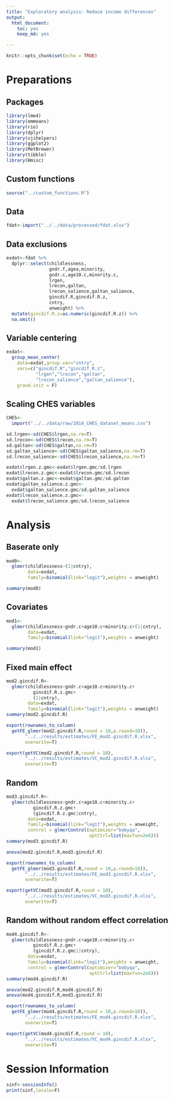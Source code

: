 ```yaml
---
title: "Exploratory analysis: Reduce income differences"
output: 
  html_document: 
    toc: yes
    keep_md: yes

---
```



```r
knitr::opts_chunk$set(echo = TRUE)
```

# Preparations

## Packages

```r

library(lme4)
library(emmeans)
library(rio)
library(dplyr)
library(vjihelpers)
library(ggplot2)
library(MetBrewer)
library(tibble)
library(Hmisc)

```

## Custom functions

```r
source("../custom_functions.R")

```

## Data

```r
fdat<-import("../../data/processed/fdat.xlsx")
```

## Data exclusions

```r

exdat<-fdat %>%
  dplyr::select(childlessness,
                gndr.f,agea,minority,
                gndr.c,age10.c,minority.c,
                lrgen,
                lrecon,galtan,
                lrecon_salience,galtan_salience,
                gincdif.R,gincdif.R.z,
                cntry,
                anweight) %>%
  mutate(gincdif.R.z=as.numeric(gincdif.R.z)) %>%
  na.omit()

```

## Variable centering

```r

exdat<-
  group_mean_center(
    data=exdat,group.var="cntry",
    vars=c("gincdif.R","gincdif.R.z",
           "lrgen","lrecon","galtan",
           "lrecon_salience","galtan_salience"),
    grand.init = F)

```


## Scaling CHES variables

```r
CHES<-
  import("../../data/raw/2014_CHES_dataset_means.csv")

sd.lrgen<-sd(CHES$lrgen,na.rm=T)
sd.lrecon<-sd(CHES$lrecon,na.rm=T)
sd.galtan<-sd(CHES$galtan,na.rm=T)
sd.galtan_salience<-sd(CHES$galtan_salience,na.rm=T)
sd.lrecon_salience<-sd(CHES$lrecon_salience,na.rm=T)

exdat$lrgen.z.gmc<-exdat$lrgen.gmc/sd.lrgen
exdat$lrecon.z.gmc<-exdat$lrecon.gmc/sd.lrecon
exdat$galtan.z.gmc<-exdat$galtan.gmc/sd.galtan
exdat$galtan_salience.z.gmc<-
  exdat$galtan_salience.gmc/sd.galtan_salience
exdat$lrecon_salience.z.gmc<-
  exdat$lrecon_salience.gmc/sd.lrecon_salience
```


# Analysis 

## Baserate only

```r
mod0<-
  glmer(childlessness~(1|cntry),
        data=exdat,
        family=binomial(link="logit"),weights = anweight)

summary(mod0)

```

## Covariates

```r
mod1<-
  glmer(childlessness~gndr.c+age10.c+minority.c+(1|cntry),
        data=exdat,
        family=binomial(link="logit"),weights = anweight)

summary(mod1)

```

## Fixed main effect

```r
mod2.gincdif.R<-
  glmer(childlessness~gndr.c+age10.c+minority.c+
          gincdif.R.z.gmc+
          (1|cntry),
        data=exdat,
        family=binomial(link="logit"),weights = anweight)
summary(mod2.gincdif.R)

export(rownames_to_column(
  getFE_glmer(mod2.gincdif.R,round = 10,p.round=10)),
       "../../results/estimates/FE_mod2.gincdif.R.xlsx",
       overwrite=T)

export(getVC(mod2.gincdif.R,round = 10),
       "../../results/estimates/VC_mod2.gincdif.R.xlsx",
       overwrite=T)
```

## Random

```r
mod3.gincdif.R<-
  glmer(childlessness~gndr.c+age10.c+minority.c+
          gincdif.R.z.gmc+
          (gincdif.R.z.gmc|cntry),
        data=exdat,
        family=binomial(link="logit"),weights = anweight,
        control = glmerControl(optimizer="bobyqa",
                               optCtrl=list(maxfun=2e6)))
summary(mod3.gincdif.R)

anova(mod2.gincdif.R,mod3.gincdif.R)

export(rownames_to_column(
  getFE_glmer(mod3.gincdif.R,round = 10,p.round=10)),
       "../../results/estimates/FE_mod3.gincdif.R.xlsx",
       overwrite=T)

export(getVC(mod3.gincdif.R,round = 10),
       "../../results/estimates/VC_mod3.gincdif.R.xlsx",
       overwrite=T)
```


## Random without random effect correlation

```r
mod4.gincdif.R<-
  glmer(childlessness~gndr.c+age10.c+minority.c+
          gincdif.R.z.gmc+
          (gincdif.R.z.gmc||cntry),
        data=exdat,
        family=binomial(link="logit"),weights = anweight,
        control = glmerControl(optimizer="bobyqa",
                               optCtrl=list(maxfun=2e6)))
summary(mod4.gincdif.R)

anova(mod2.gincdif.R,mod4.gincdif.R)
anova(mod4.gincdif.R,mod3.gincdif.R)

export(rownames_to_column(
  getFE_glmer(mod4.gincdif.R,round = 10,p.round=10)),
       "../../results/estimates/FE_mod4.gincdif.R.xlsx",
       overwrite=T)

export(getVC(mod4.gincdif.R,round = 10),
       "../../results/estimates/VC_mod4.gincdif.R.xlsx",
       overwrite=T)
```




# Session Information

```r
sinf<-sessionInfo()
print(sinf,locale=F)
```

